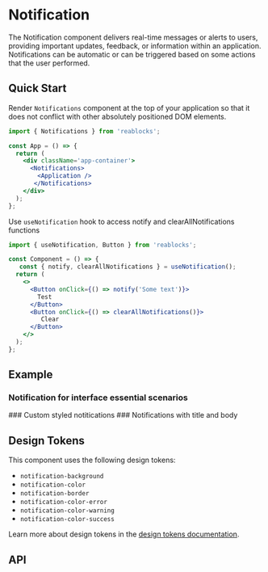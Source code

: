 
<Meta title="Docs/Components/Layers/Notification" />

# Notification
The Notification component delivers real-time messages or alerts to users, providing important updates, feedback, or information within an application.
Notifications can be automatic or can be triggered based on some actions that the user performed.

## Quick Start
Render `Notifications` component at the top of your application so that it does not conflict with other absolutely positioned DOM elements.

```jsx
import { Notifications } from 'reablocks';

const App = () => {
  return (
    <div className='app-container'>
      <Notifications>
        <Application />
       </Notifications>
    </div>
  );
};
```

Use `useNotification` hook to access notify and clearAllNotifications functions

```jsx
import { useNotification, Button } from 'reablocks';

const Component = () => {
   const { notify, clearAllNotifications } = useNotification();
  return (
    <>
      <Button onClick={() => notify('Some text')}>
        Test
      </Button>
      <Button onClick={() => clearAllNotifications()}>
         Clear
      </Button>
    </>
  );
};
```

## Example
### Notification for interface essential scenarios
<Canvas sourceState="shown" of={NotificationsStories.Variants} />
### Custom styled notitications
<Canvas of={NotificationsStories.CustomComponent} />
### Notifications with title and body
<Canvas of={NotificationsStories.TitleAndBody} />

## Design Tokens
This component uses the following design tokens:

- `notification-background`
- `notification-color`
- `notification-border`
- `notification-color-error`
- `notification-color-warning`
- `notification-color-success`

Learn more about design tokens in the [design tokens documentation](?path=/story/docs-design-tokens-getting-started--page).

## API

[//]: # (<ArgsTable of={Notifications} />)
